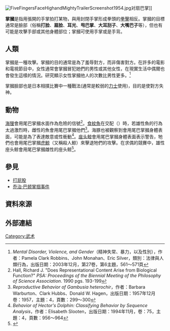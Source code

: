 [[File:FiveFingersFaceHighandMightyTrailerScreenshot1954.jpg|thumb]]对{{le|罗伯特·斯塔克|Robert Stack}}扇巴掌]]

'''掌摑'''是指用張開的手掌拍打某物，與用封閉手掌形成拳頭的[[拳擊|拳擊]]相反。掌摑的目標通常是臉部（俗稱'''打脸'''、'''扇脸'''、'''耳光'''、'''甩巴掌'''、'''大耳刮子'''、'''大嘴巴子'''等），但也有可能是攻擊手部或其他身體部位；掌摑可使用手掌或是手背。

== 人類 ==
掌摑是一種攻擊。掌摑的目的通常是為了羞辱對方，而非傷害對方。在許多的電影和電視節目中，女性通常會掌摑冒犯她們的男性或其他女性，在現實生活中偶爾也會發生這樣的情況。研究顯示女性掌摑他人的次數比男性更多。<ref>''Mental Disorder, Violence, and Gender''（精神失常、暴力，以及性別），作者：Pamela Clark Robbins、John Monahan、Eric Silver，類別：法律與人類行為，出版日期：2003年12月，第27卷，第6主題，561～571頁</ref>

掌摑臉部也是日本相撲比賽中一種戰法(通常是較弱的[[力士|力士]]使用)，目的是使對方失神。

== 動物 ==
[[海狸|海狸]]會用尾巴掌摑水面作為危險的信號<ref>Hall, Richard J. "Does Representational Content Arise from Biological Function?" ''PSA: Proceedings of the Biennial Meeting of the Philosophy of Science Association''. 1990 pgs. 193-199</ref>。[[食紋魚|食紋魚]]在交配（{{link-en|gambusia|gambusia}}）時，若雄性魚的行為太過激烈時，雌性的魚會用尾巴掌摑他們<ref>''Reproductive Behavior of Gambusia heterochir''，作者：Barbara Warburton、Clark Hubbs、Donald W. Hagen，出版日期：1957年12月
卷：1957，主題：4，頁數：299～300</ref>。海豚也被觀察到會用尾巴掌摑身體表面，可能是為了表達敵意或性衝動<ref>''Behavior of Hector's Dolphin: Classifying Behavior by Sequence Analysis''，作者：Elisabeth Slooten，出版日期：1994年11月，卷：75，主題：4，頁數：956～964</ref>。[[座头鲸|座头鲸]]會用尾巴掌摑身體表面表示警告，牠們也會用尾巴掌摑[[虎鯨|虎鯨]]（又稱殺人鯨）來擊退牠們的攻擊。在求偶的競賽中，雄性座头鲸會用尾巴掌摑雌性的座头鲸<ref>{{Cite web|title= Nature's Spirit Photography: Humpback Whale Facts|url=http://www.natures-spirit.com/pages/education/humpbackfacts.html|accessdate=2020-07-13|work=www.natures-spirit.com|archive-date=2020-12-18|archive-url=https://web.archive.org/web/20201218180738/http://www.natures-spirit.com/pages/education/humpbackfacts.html|dead-url=no}}</ref>。

== 參見 ==
*[[打屁股|打屁股]]
*[[乔治·巴顿掌掴事件|乔治·巴顿掌掴事件]]

== 資料來源 ==
{{reflist}}

== 外部連結 ==
{{Wiktionary}}


[[Category:武术|Category:武术]]